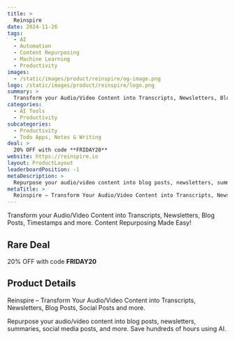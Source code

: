 ```yaml
---
title: >
  Reinspire
date: 2024-11-26
tags:
  - AI
  - Automation
  - Content Repurposing
  - Machine Learning
  - Productivity
images:
  - /static/images/product/reinspire/og-image.png
logo: /static/images/product/reinspire/logo.png
summary: >
  Transform your Audio/Video Content into Transcripts, Newsletters, Blog Posts, Timestamps and more. Content Repurposing Made Easy!
categories:
  - AI Tools
  - Productivity
subcategories:
  - Productivity
  - Todo Apps, Notes & Writing
deal: >
  20% OFF with code **FRIDAY20**
website: https://reinspire.io
layout: ProductLayout
leaderboardPosition: -1
metaDescription: >
  Repurpose your audio/video content into blog posts, newsletters, summaries, social media posts, and more. Save hundreds of hours using AI.
metaTitle: >
  Reinspire – Transform Your Audio/Video Content into Transcripts, Newsletters, Blog Posts, Social Posts and more.
---
```

Transform your Audio/Video Content into Transcripts, Newsletters, Blog Posts, Timestamps and more. Content Repurposing Made Easy!

## Rare Deal

20% OFF with code **FRIDAY20**

## Product Details

Reinspire – Transform Your Audio/Video Content into Transcripts, Newsletters, Blog Posts, Social Posts and more.

Repurpose your audio/video content into blog posts, newsletters, summaries, social media posts, and more. Save hundreds of hours using AI.
